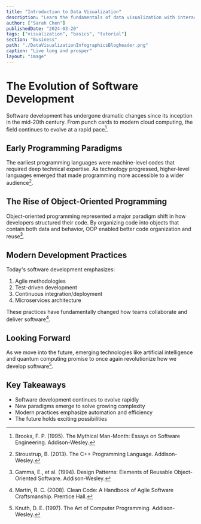```yaml
---
title: "Introduction to Data Visualization"
description: "Learn the fundamentals of data visualization with interactive examples"
author: ["Sarah Chen"]
publishedDate: "2024-03-20"
tags: ["visualization", "basics", "tutorial"]
section: "Business"
path: "./DataVisualizationInfographicsBlogheader.png"
caption: "Live long and prosper"
layout: "image"
---
```


# The Evolution of Software Development

Software development has undergone dramatic changes since its inception in the mid-20th century. From punch cards to modern cloud computing, the field continues to evolve at a rapid pace[^1].

## Early Programming Paradigms

The earliest programming languages were machine-level codes that required deep technical expertise. As technology progressed, higher-level languages emerged that made programming more accessible to a wider audience[^2].

## The Rise of Object-Oriented Programming

Object-oriented programming represented a major paradigm shift in how developers structured their code. By organizing code into objects that contain both data and behavior, OOP enabled better code organization and reuse[^3].

## Modern Development Practices

Today's software development emphasizes:

1. Agile methodologies
2. Test-driven development
3. Continuous integration/deployment
4. Microservices architecture

These practices have fundamentally changed how teams collaborate and deliver software[^4].

## Looking Forward

As we move into the future, emerging technologies like artificial intelligence and quantum computing promise to once again revolutionize how we develop software[^5].

## Key Takeaways

- Software development continues to evolve rapidly
- New paradigms emerge to solve growing complexity
- Modern practices emphasize automation and efficiency
- The future holds exciting possibilities

[^1]: Brooks, F. P. (1995). The Mythical Man-Month: Essays on Software Engineering. Addison-Wesley.
[^2]: Stroustrup, B. (2013). The C++ Programming Language. Addison-Wesley.
[^3]: Gamma, E., et al. (1994). Design Patterns: Elements of Reusable Object-Oriented Software. Addison-Wesley.
[^4]: Martin, R. C. (2008). Clean Code: A Handbook of Agile Software Craftsmanship. Prentice Hall.
[^5]: Knuth, D. E. (1997). The Art of Computer Programming. Addison-Wesley.